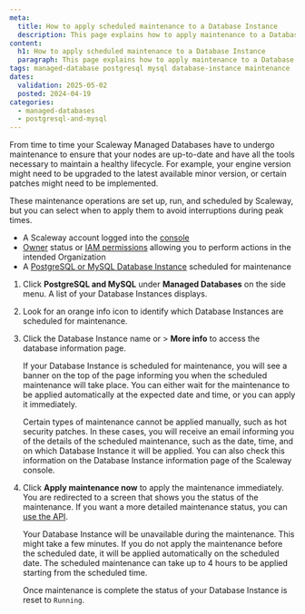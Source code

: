 ```yaml
---
meta:
  title: How to apply scheduled maintenance to a Database Instance
  description: This page explains how to apply maintenance to a Database Instance
content:
  h1: How to apply scheduled maintenance to a Database Instance
  paragraph: This page explains how to apply maintenance to a Database Instance
tags: managed-database postgresql mysql database-instance maintenance
dates:
  validation: 2025-05-02
  posted: 2024-04-19
categories:
  - managed-databases
  - postgresql-and-mysql
---
```


From time to time your Scaleway Managed Databases have to undergo maintenance to ensure that your nodes are up-to-date and have all the tools necessary to maintain a healthy lifecycle. For example, your engine version might need to be upgraded to the latest available minor version, or certain patches might need to be implemented.

These maintenance operations are set up, run, and scheduled by Scaleway, but you can select when to apply them to avoid interruptions during peak times.

<Macro id="requirements" />

- A Scaleway account logged into the [console](https://console.scaleway.com)
- [Owner](/iam/concepts/#owner) status or [IAM permissions](/iam/concepts/#permission) allowing you to perform actions in the intended Organization
- A [PostgreSQL or MySQL Database Instance](/managed-databases-for-postgresql-and-mysql/quickstart/) scheduled for maintenance

1. Click **PostgreSQL and MySQL** under **Managed Databases** on the side menu. A list of your Database Instances displays.
2. Look for an orange info icon to identify which Database Instances are scheduled for maintenance.
3. Click the Database Instance name or <Icon name="more" /> > **More info** to access the database information page.

    If your Database Instance is scheduled for maintenance, you will see a banner on the top of the page informing you when the scheduled maintenance will take place. You can either wait for the maintenance to be applied automatically at the expected date and time, or you can apply it immediately.

    <Message type="important">
      Certain types of maintenance cannot be applied manually, such as hot security patches. In these cases, you will receive an email informing you of the details of the scheduled maintenance, such as the date, time, and on which Database Instance it will be applied. You can also check this information on the Database Instance information page of the Scaleway console.
    </Message>


4. Click **Apply maintenance now** to apply the maintenance immediately. You are redirected to a screen that shows you the status of the maintenance. If you want a more detailed maintenance status, you can [use the API](https://www.scaleway.com/en/developers/api/managed-database-postgre-mysql/#path-database-instances-apply-database-instance-maintenance).

    <Message type="important">
      Your Database Instance will be unavailable during the maintenance. This might take a few minutes.
    </Message>

    <Message type="note">
      If you do not apply the maintenance before the scheduled date, it will be applied automatically on the scheduled date. The scheduled maintenance can take up to 4 hours to be applied starting from the scheduled time.
    </Message>

    Once maintenance is complete the status of your Database Instance is reset to `Running`.


